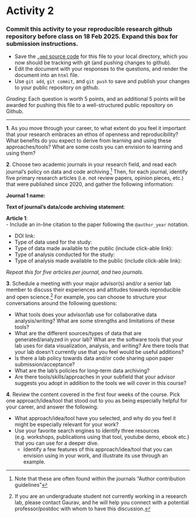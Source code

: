 # Activity 2 {.unnumbered}

:::{.callout-tip collapse=true}
### Commit this activity to your reproducible research github repository before class on 18 Feb 2025. Expand this box for submission instructions.

- Save the [`.qmd` source code](https://gitlab.com/gklab/teaching/reproducible-research-s25/-/raw/main/activities/activity-2.qmd) for this file to your local directory, which you now should be tracking with git (and pushing changes to github).  
- Edit the document with your responses to the questions, and render the document into an `html` file.
- Use `git add`, `git commit`, and `git push` to save and publish your changes to your public repository on github.

*Grading*: Each question is worth 5 points, and an additional 5 points will be awarded for pushing this file to a well-structured public repository on Github.

:::

***

**1**. As you move through your career, to what extent do you feel it important that your research embraces an ethos of openness and reproducibility? What benefits do you expect to derive from learning and using these approaches/tools? What are some costs you can envision to learning and using them? 

**2**. Choose two academic journals in your research field, and read each journal's policy on data and code archiving.^[Note that these are often found within the journals "Author contribution guidelines"] Then, for each journal, identify five primary research articles (i.e. not review papers, opinion pieces, etc.) that were published since 2020, and gather the following information:


:::{.callout-note appearance="minimal"}

**Journal 1 name:**  

**Text of journal's data/code archiving statement**: 


**Article 1**:  
  - Include an in-line citation to the paper following the `@author_year` notation.  
  
  - DOI link:   
  - Type of data used for the study:  
  - Type of data made available to the public (include click-able link):  
  - Type of analysis conducted for the study:  
  - Type of analysis made available to the public (include click-able link):  

  
*Repeat this for five articles per journal, and two journals*. 

::: 

**3**. Schedule a meeting with your major advisor(s) and/or a senior lab member to discuss their experiences and attitudes towards reproducible and open science.^[If you are an undergraduate student not currently working in a research lab, please contact Gaurav, and he will help you connect with a potential professor/postdoc with whom to have this discussion.] For example, you can choose to structure your conversations around the following questions: 

:::{.callout-note}
- What tools does your advisor/lab use for collaborative data analysis/writing? What are some strengths and limitations of these tools?
- What are the different sources/types of data that are generated/analyzed in your lab? What are the software tools that your lab uses for data visualization, analysis, and writing? Are there tools that your lab doesn't currently use that you feel would be useful additions? 
- Is there a lab policy towards data and/or code sharing upon paper submission/acceptance? 
- What are the lab's policies for long--term data archiving? 
- Are there tools/skills/approaches in your subfield that your advisor suggests you adopt in addition to the tools we will cover in this course? 
:::


**4**. Review the content covered in the first four weeks of the course. Pick one approach/idea/tool that stood out to you as being especially helpful for your career, and answer the following:
 
:::{.callout-note}
- What approach/idea/tool have you selected, and why do you feel it might be especially relevant for your work? 
- Use your favorite search engines to identify three resources (e.g. workshops, publications using that tool, youtube demo, ebook etc.) that you can use for a deeper dive.
  - Identify a few features of this approach/idea/tool that you can envision using in your work, and illustrate its use through an example. 
:::



